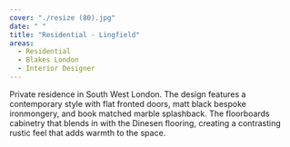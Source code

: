 ```yaml
---
cover: "./resize (80).jpg"
date: " "
title: "Residential - Lingfield"
areas:
  - Residential
  - Blakes London 
  - Interior Designer
---
```


Private residence in South West London. The design
features a contemporary style with flat fronted
doors, matt black bespoke ironmongery, and
book matched marble splashback.
The floorboards cabinetry that blends in with the
Dinesen flooring, creating a contrasting rustic
feel that adds warmth to the space.
